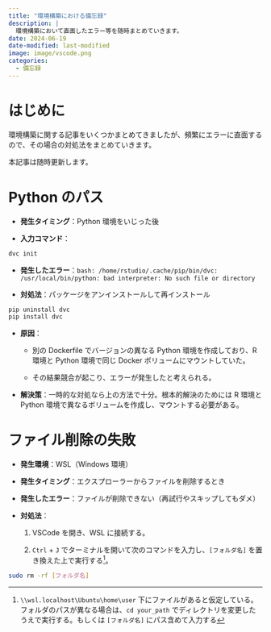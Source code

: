```yaml
---
title: "環境構築における備忘録"
description: |
  環境構築において直面したエラー等を随時まとめていきます。
date: 2024-06-19
date-modified: last-modified
image: image/vscode.png
categories: 
  - 備忘録
---
```


# はじめに

環境構築に関する記事をいくつかまとめてきましたが、頻繁にエラーに直面するので、その場合の対処法をまとめていきます。

本記事は随時更新します。

# Python のパス

- **発生タイミング**：Python 環境をいじった後

- **入力コマンド**：

```.sh
dvc init
```

- **発生したエラー**：`bash: /home/rstudio/.cache/pip/bin/dvc: /usr/local/bin/python: bad interpreter: No such file or directory`

- **対処法**：パッケージをアンインストールして再インストール

```.sh
pip uninstall dvc
pip install dvc
```

- **原因**：

    - 別の Dockerfile でバージョンの異なる Python 環境を作成しており、R 環境と Python 環境で同じ Docker ボリュームにマウントしていた。
    
    - その結果競合が起こり、エラーが発生したと考えられる。
    
- **解決策**：一時的な対処なら上の方法で十分。根本的解決のためには R 環境と Python 環境で異なるボリュームを作成し、マウントする必要がある。

# ファイル削除の失敗

- **発生環境**：WSL（Windows 環境）

- **発生タイミング**：エクスプローラーからファイルを削除するとき

- **発生したエラー**：ファイルが削除できない（再試行やスキップしてもダメ）

- **対処法**：

    1. VSCode を開き、WSL に接続する。
    
    2. `Ctrl` + `J` でターミナルを開いて次のコマンドを入力し、`[フォルダ名]` を置き換えた上で実行する^[`\\wsl.localhost\Ubuntu\home\user` 下にファイルがあると仮定している。フォルダのパスが異なる場合は、`cd your_path` でディレクトリを変更したうえで実行する。もしくは `[フォルダ名]` にパス含めて入力する]。
    
```.sh
sudo rm -rf [フォルダ名]
```




